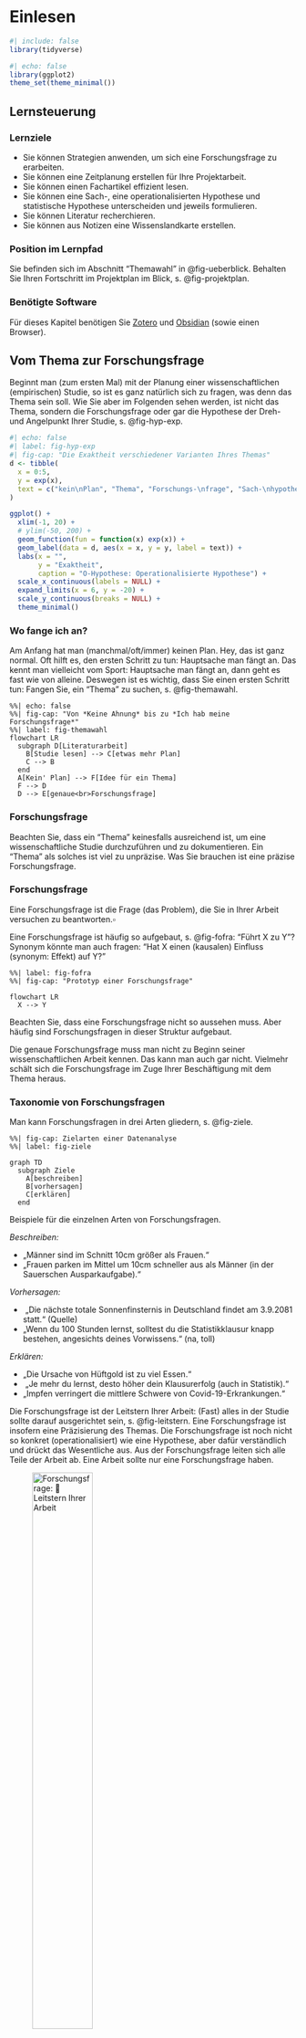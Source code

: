# Einlesen


```r
#| include: false
library(tidyverse)
```


```r
#| echo: false
library(ggplot2)
theme_set(theme_minimal())
```

## Lernsteuerung


### Lernziele


- Sie können Strategien anwenden, um sich eine Forschungsfrage zu erarbeiten.
- Sie können eine Zeitplanung erstellen für Ihre Projektarbeit.
- Sie können einen Fachartikel effizient lesen.
- Sie können eine Sach-, eine operationalisierten Hypothese und statistische Hypothese unterscheiden und jeweils formulieren.
- Sie können Literatur recherchieren.
- Sie können aus Notizen eine Wissenslandkarte erstellen.


### Position im Lernpfad

Sie befinden sich im Abschnitt "Themawahl" in @fig-ueberblick.
Behalten Sie Ihren Fortschritt im Projektplan im Blick, s. @fig-projektplan.


### Benötigte Software

Für dieses Kapitel benötigen Sie [Zotero](https://www.zotero.org/) und [Obsidian](https://obsidian.md/) (sowie einen Browser).



## Vom Thema zur Forschungsfrage


Beginnt man (zum ersten Mal) mit der Planung einer wissenschaftlichen (empirischen) Studie, so ist es ganz natürlich sich zu fragen, was denn das Thema sein soll.
Wie Sie aber im Folgenden sehen werden, ist nicht das Thema, sondern die Forschungsfrage oder gar die Hypothese der Dreh- und Angelpunkt Ihrer Studie, s. @fig-hyp-exp.



```r
#| echo: false
#| label: fig-hyp-exp
#| fig-cap: "Die Exaktheit verschiedener Varianten Ihres Themas"
d <- tibble(
  x = 0:5,
  y = exp(x),
  text = c("kein\nPlan", "Thema", "Forschungs-\nfrage", "Sach-\nhypothese", "O-Hypothese", "Statistik-\nHypothese")
)

ggplot() +
  xlim(-1, 20) +
  # ylim(-50, 200) +
  geom_function(fun = function(x) exp(x)) +
  geom_label(data = d, aes(x = x, y = y, label = text)) +
  labs(x = "",
       y = "Exaktheit",
       caption = "O-Hypothese: Operationalisierte Hypothese") +
  scale_x_continuous(labels = NULL) +
  expand_limits(x = 6, y = -20) +
  scale_y_continuous(breaks = NULL) +
  theme_minimal()
```





### Wo fange ich an?



Am Anfang hat man (manchmal/oft/immer) keinen Plan. 
Hey, das ist ganz normal.
Oft hilft es, den ersten Schritt zu tun: Hauptsache man fängt an.
Das kennt man vielleicht vom Sport: Hauptsache man fängt an, dann geht es fast wie von alleine.
Deswegen ist es wichtig, dass Sie einen ersten Schritt tun: 
Fangen Sie, ein "Thema" zu suchen, s. @fig-themawahl.


 
```mermaid
%%| echo: false
%%| fig-cap: "Von *Keine Ahnung* bis zu *Ich hab meine Forschungsfrage*"
%%| label: fig-themawahl
flowchart LR
  subgraph D[Literaturarbeit]
    B[Studie lesen] --> C[etwas mehr Plan]
    C --> B
  end
  A[Kein' Plan] --> F[Idee für ein Thema]
  F --> D
  D --> E[genaue<br>Forschungsfrage]
```




### Forschungsfrage 
Beachten Sie, dass ein "Thema" keinesfalls ausreichend ist, um eine wissenschaftliche Studie durchzuführen und zu dokumentieren.
Ein "Thema" als solches ist viel zu unpräzise.
Was Sie brauchen ist eine präzise Forschungsfrage.



:::{#def-forschungsfrage}
### Forschungsfrage
Eine Forschungsfrage ist die Frage (das Problem), die Sie in Ihrer Arbeit versuchen zu beantworten.$\square$
:::


Eine Forschungsfrage ist häufig so aufgebaut, s. @fig-fofra: "Führt X zu Y"?
Synonym könnte man auch fragen: "Hat X einen (kausalen) Einfluss (synonym: Effekt) auf Y?"


```mermaid
%%| label: fig-fofra
%%| fig-cap: "Prototyp einer Forschungsfrage"

flowchart LR
  X --> Y
```


Beachten Sie, dass eine Forschungsfrage nicht so aussehen muss. 
Aber häufig sind Forschungsfragen in dieser Struktur aufgebaut.

Die genaue Forschungsfrage muss man nicht zu Beginn seiner wissenschaftlichen Arbeit kennen.
Das kann man auch gar nicht.
Vielmehr schält sich die Forschungsfrage im Zuge Ihrer Beschäftigung mit dem Thema heraus.



### Taxonomie von Forschungsfragen {#sec-taxo}


Man kann Forschungsfragen in drei Arten gliedern, s. @fig-ziele. 

```mermaid
%%| fig-cap: Zielarten einer Datenanalyse
%%| label: fig-ziele

graph TD
  subgraph Ziele
    A[beschreiben]
    B[vorhersagen]
    C[erklären]
  end
```


Beispiele für die einzelnen Arten von Forschungsfragen.

*Beschreiben:* 

-  „Männer sind im Schnitt 10cm größer als Frauen.“
-  „Frauen parken im Mittel um 10cm schneller aus als Männer (in der Sauerschen Ausparkaufgabe).“ 

*Vorhersagen:* 

- ︎ „Die nächste totale Sonnenfinsternis in Deutschland findet am 3.9.2081 statt.“ (Quelle) 
-  „Wenn du 100 Stunden lernst, solltest du die Statistikklausur knapp bestehen, angesichts deines Vorwissens.“ (na, toll) 

*Erklären:* 

- „Die Ursache von Hüftgold ist zu viel Essen.“
- ︎ „Je mehr du lernst, desto höher dein Klausurerfolg (auch in Statistik).“
-  „Impfen verringert die mittlere Schwere von Covid-19-Erkrankungen.“


Die Forschungsfrage ist der Leitstern Ihrer Arbeit: (Fast) alles in der Studie sollte darauf ausgerichtet sein, s. @fig-leitstern. Eine Forschungsfrage ist insofern eine Präzisierung des Themas.
Die Forschungsfrage ist noch nicht so konkret (operationalisiert) wie eine Hypothese, aber dafür verständlich und drückt das Wesentliche aus.
Aus der Forschungsfrage leiten sich alle Teile der Arbeit ab.
Eine Arbeit sollte nur eine Forschungsfrage haben.


![Forschungsfrage: 💫 Leitstern Ihrer Arbeit](img/leitstern.jpg){#fig-leitstern width="50%"}

:::{#exm-fofrage}
### Beispiele für Forschungsfragen
1. „Eiswasser-Challenge“: Reduziert die Zeit, die jemand seine Hand in Eiswasser taucht, seine Durchhaltekraft bei schwierigen Mathe-Aufgaben?

2. Cognitive Reflection Test: Wie ist der Einfluss einer Ablenkung/Zeitdruck/Induktion negativer Gefühle auf die kognitive Performanz? 

3. 12 vs. 6 Beispiele für Durchsetzungsfähigkeit: Schätzen sich Probanden, die nur 6 Beispiele nennen mussten, wirklich als durchsetzungsfähiger ein, als solche, die 12 Beispiele nennen mussten?$\square$
:::





:::{.callout-important}
Die Forschungsfrage ist das Fundament Ihrer Studie (und Ihrer Prüfungsleistung).
Ohne gute Forschungsfrage daher keine gute Studie. 
Ohne gutes Fundament macht es keinen Sinn, ein Haus darauf zu bauen,
denn der Aufwand wäre verschwendet.
Investieren Sie also viel Energie in Ihre Forschungsfrage.
Und der Schlüssel zu einer guten Forschungsfrage lautet: viel Lesen.
Genauer gesagt müssen Sie drei Dinge tun: Lesen. Lesen. Lesen.$\square$
:::



:::{#exr-laie}
### Übersetzen Sie von der Laiensprache zur wissenschaftlichen Forschungsfrage
In der Laienformulierung lautet die Forschungsfrage: 

>    Wer viel am Handy rumdaddelt, der ist halt nicht so auf Zack, im Hirn, und so, vor allem bei Jungs, übrigens, liegt an den Genen. Ach ja, wer sich halt nicht im Griff hat, der daddelt halt mehr.$\square$

:::


:::callout-tip
Fragen Sie eine AI wie ChatGPT nach möglichen Forschungsfragen zu Ihrem Thema. 
Erwarten Sie nicht eine abschließende Antwort.
Aber Anregung, Ideen und Inspiration dürfen Sie erwarten. $\square$
:::



### Die Verständnisspirale


>   🧑‍🎓 Am Anfang des Studiums war ich verwirrt. Am Ende des Studiums bin ich immer noch verwirrt. Aber auf einem höheren Niveau.


Die Verstädnis-Spirale: Durch Einlesen in ein Themengebiet schält sich langsam ein Thema und dann ein konkrete Forschungsfrage heraus.
Der Fortschritt ist mitunter langsam, aber stetig.
Wenn Sie dranbleiben und sich weiter einarbeiten steigt Ihr Verständnis spiralförmig an, s. @fig-spirale.

![Die Verständnis-Spirale. Sie sind gerade am blauen Punkt. Dran bleiben!](img/spirale-crop.png){#fig-spirale}




## Literaturrecherche


### Ablauf

Sogenannte "Abläufe" wie die Wahl des Themas einer Forschungsarbeit, 
die Literaturrecherche oder das Schreiben sind in Wahrheit gar keine Abläufe. 
Es sind eher *Kreise*, da man die gleichen Tätigkeiten öfters wiederholt.
Optimistischer ausgedrückt, sind es weder Abläufe noch Kreise, sondern Spiralen, 
s. @fig-spirale, da sich die Tätigkeiten zwar wiederholen, 
aber auf höherem oder verfeinertem Niveau.
@fig-litsearch stellt die einzelnen Schritte des Wissensaufbau im Überblick dar.

```mermaid
%%| fig-cap: Der Ablauf des Wissensaufbau
%%| label: fig-litsearch
flowchart LR
Suchen-->Screenen-->Sammeln-->Lesen-->Zusammenfassen-->Verbinden-->Suchen
```







1. *Suchen* ist das Ausfindigmachen geeigneter Literatur. 
Dazu sucht man meist in einschlägigen wissenschaftlichen Literatur-Datenbanken wie z. B. Google Scholar. 
Sie finden Literaturquellen, die für Ihre Forschungsfrage relevant sein könnnten.
Beim Suchen von muss man unterscheiden zwischen dem Finden von 

    a. 🖋️ *Zitierinformationen* wie Autor, Titel, Datum der Veröffentlichung oder ID-Nummer (wie DOI oder ISBN)
    b. 📌 *(Always-)Open-Access-Elemente* wie Titel, Abstract und Literaturverzeichnis
    c. 📖 *Volltexten*, d.h. dem kompletten Text eines Werks

2. Im nächsten Schritt, *Screenen*, sind zumeist die Open-Access-Elemente am wichtigsten, damit man einschätzen kann, ob das Werk geeignet ist. Der Volltext ist an dieser Stelle nicht (unbedingt) nötig. Sie verschaffen sich also einen Überblick über Passung von Forschungsfrage sowie methodischer Angemessenheit der identifizierten Literaturquellen.

3. Geeignete Werke *sammelt* man in einer Liste, z. B. mit dem Literaturprogramm Zotero. Dabei werden pro Werk die Zitierinformationen festgehalten.

4. Jetzt folgt das *Lesen*^[Ein eigener Ablauf mit mehreren Schritten] eines geeigneten Werks. 

5. *Verbinden*: Sie setzen die zentralen Inhalte der Literaturquellen so miteinander in Bezug, dass Sie eine "Landkarte" von Wissen (inkl. der Quellenangaben) bekommen.

6. Zentrale Inhalte *fasst* man aus dem Werk *zusammen* und hält sie an geeigneter Stelle fest, z. B. als Tag oder Notiz in Zotero oder im [Zettelkasten](https://zettelkasten.de/overview/).


:::{#def-litsearch}
### Literaturrecherche
Die Literaturrecherche ist ein Suchprozess mit dem Ziel, ein Literaturwerk (kurz: Werk) oder mehrere für die Forschungsfrage geeignete Werke zu finden. $\square$
:::



:::{#def-werk}
### Was ist ein "Werk"?
Unter einem wissenschaftlichen Werk versteht man meist 

- einen Aufsatz 
- es kann aber auch manchmal ein Buch oder eine andere Art von Werk sein
- der wissenschaftlichen Qualitätsmaßstäben standhält
- oft  ein (anonymes) Begutachtachtungsverfahren durch andere Wissenschaftler ("Peer Review") erfolgreich durchlaufen hat
- in den Sozialwissenschaften oft empirischer Natur ist (also Daten untersucht) $\square$
:::




### Datenbanken

Die Anzahl der Suchmaschinen bzw. Datenbanken bzw. (AI-)Suchdienste wächst und schwankt, 
so dass es schwierig ist, einen umfassenden Überblick zu geben. @tbl-suchdienste versucht, einen Überblick über einige empfehlenswerte Dienste zu geben. 
Zu beachten ist, dass die Zahl der Zitationen angebeben sind, also der Metadaten von Forschungsartikeln.
Die Suchmaschinen haben Zugriff auf den Volltext einer Teil der Zitationen.
Das bedeutet aber nicht, dass man über die Suchmaschinen Volltextzugriff bekommen kann.
Bei "geschützten" (sog. paywalled) Artikeln ist diese nur mit Bezahlzugang möglich.
Mit etwas Glück hat Ihre Bib Zugang zum betreffenden Artikel.




| Nr. 	| Name                                                                    	| offen 	| Anbieter                        	| Umfang 	|
|-----	|-------------------------------------------------------------------------	|-------	|---------------------------------	|--------	|
| 1   	| [Google Scholar](https://scholar.google.com)                            	| ja    	| Google                          	| 200M   	|
| 2   	| [elicit](https://elicit.com/)                                           	| ja    	| Ought/Elicit (non-profit?)      	| 200M   	|
| 3   	| [Research Gate](https://www.researchgate.net/)                          	| ja    	| Research Gate (?)               	| 160M?  	|
| 4     | [SciSpace](https://scispace.com/)                                         | ja      | ?                                 | 200M+   |
| 5     | [Semantic Scholar](https://www.semanticscholar.org/)                      | ja      | ?                                 | 200M+   |
| 6     | [Consenus](https://consensus.app/search/)                                 | ja      | ?                                 | 200M+   |
| 7     | [Papper Digest](https://www.paperdigest.org)                              | ja      | ?                                 | 200M+   |
| 8     | [Open Read](https://www.openread.academy/)                                | ja      | ?                                 | 300M+   |





: (AI-)Suchdienste für wissenschaftliche Werke {#tbl-suchdienste}



Ein "Treffer" in einer Literaturdatenbank bedeutet: man hat ein passendes Werk gefunden.
Das wiederum heißt:

1. ✅ Die Zitierinformationen  sind  zugänglich
2.  ✅ Die Always-Open-Acces-Elemente sind zugänglich
3. 🙅‍♀️   Der Volltext ist nicht immer  zugänglich



### Literatursoftware

Sie haben also ein super Buch gefunden. Und dann noch einen wichtigen Artikel.
Und noch einen und noch einen ... Irgendwann müssen Sie Ihre Artikel geordnet einsortieren.
Dann können Sie sie künftig gut nutzen: Zum einen, indem Sie Wissen aus diesen Literaturstellen zitieren und zum anderen, indem Sie neues Wissen aus den Literaturstellen entwickeln.
Es gibt gute Software, die Ihre Literatur verwaltet.
Ich empfehle Ihnen [Zotro](https://www.zotero.org/), s. @fig-zotero.


![Zotero](https://www.zotero.org/static/images/home/screenshot-7.0.png){#fig-zotero width=50%}



:::{#exr-litrecherche}
### Literaturrecherche

>   Forschungsfrage: Effekt von Achtsamkeit auf Konzentration

Suchen Sie geeignete Literatur (nur Fachartikel) für die Forschungsfrage zu obiger Forschungsfrage:
Finden Sie 5 hoch relevanten Fachartikel und schreiben Sie eine Zusammenfassung dieser Quellen.
Sie müssen *keine* Volltexte bereitstellen. 
Sie müssen die Quellen auch nicht im Detail lesen;
es reicht, wenn Sie einen Überblick über diese Quellen haben.
Arbeiten Sie in Kleingruppen. Nutzen Sie einen (oder mehrere) KI-Dienst; 
geben Sie an, welche(n) KI-Dienst(e) Sie verwendet haben.
Schreiben Sie Ihre Ergebnisse in [dieses Dateigerüst](https://docs.google.com/document/d/1ewdihvc-LUgwGCXtWwChNd-ISGbHRgKeNSnB3f4SSv0/edit?usp=sharing). 
Nutzen Sie einen eigenen Tab für Ihre Gruppe. Geben Sie an, welche (KI-)Dienste Sie verwendet haben. $\square$
:::


:::{#exr-zotero1}
### Legen Sie eine offene Zoterogruppe an.

Legen Sie eine offene Zoterogruppe an und füllen Sie diese mit Inhalten (aus @exr-litrecherche); "offen" soll heißen, 
dass die Inhalte dieser Gruppe öffentlich lesbar sind.
Arbeiten Sie in Kleingruppen. Teilen Sie dann den Link zur Gruppe im Plenum. $\square$
:::




### Volltext-Zugriff

Um an Volltexte zu gelangen, gibt es verschiedene Wege:

- *Googeln* nach dem Titel (in Anführungszeichen, damit eine Exakt-Suche ausgeführt wird) plus dem Suchterm "PDF"
- *Google Scholar* zeigt an, ob ein Volltext zu einem Werk frei zugänglich im Internet ist
- Melden Sie sich bei Ihrer *Bibliothek* an und prüfen Sie, welche Quellen dort zugänglich sind
- Suchen Sie nach einem *Preprint* auf Preprint-Diensten wie Researchgate
- Schreiben Sie die *Autoren* an.
- Verzichten Sie auf diesen Artikel und wählen Sie stattdessen einen *ähnlichen*, auf den Sie einfacher zugreifen können 🤷‍♂️
- Verschiedene (KI-)Suchdienste zeigen an, ob ein Volltext verfügbar ist (z.B. Semantic Scholar).
- Volltextdienste wie "S c i h u b" werden nicht als legale Quellen angesehen.

:::{#exr-volltext}
### Volltexte finden

Versuchen Sie, die Volltexte für Ihre 5 Papers aus @exr-litrecherche zu bekommen. $\square$
:::


## Zettelkasten

### Wissen vernetzen mit dem Zettelkasten

Eine Sammlung von Literaturstellen alleine nützt nicht viel.
Notizen zu Literaturstellen alleine nutzen nicht viel.
Viele Notizzettel für sich genommen nutzen nicht viel.
Viele Notizen ("Zettel"), ohne Verbindung, sind nur ein Haufen (von Zetteln).

Um die Zusammenhänge Ihrer Notizen zu sehen, 
brauchen Sie, ja: Zusammenhänge zwischen den Notizen.

Sie müssen also Querverweise (Links) zwischen den Notizen schaffen.
Hashtags den Notizen zuweisen ist ebenfalls nützlich.

Solche Verbindungen erst lassen ein Wissens-Netzwerk oder eine Wissens-Landkarte entstehen.
Und nur diese Wissenslandkarte ist nützlich. Der Zettelhaufen ist es nicht.
Das Resultat von den verlinkten Notizen (Zetteln) ist, was Niklas Luhmann als "Zettelkasten" bezeichnete.
@ahrens2017 stellt die Methode des Zettelkastens näher vor -- empfehlenswert.

Es gibt verschiedene Methoden, die helfen, eine Wissenslandkarte (einen Zettelkasten) zu erstellen, 
indem Wissensverbindungen erstellt werden.
Eine davon heißt [Obsidian](https://obsidian.md/), s. @fig-obsidian1.
Obsidian hat ein paar Vorzüge:

- kostenfrei
- speichert Ihre Notizen offline als Textdateien
- nutzerfreundlich

![Die Oberfläche von Obsidian](img/obsidian1.png){#fig-obsidian1 width=75%}


Notizen schreibt man auf (Papier-)Zetteln (zumindest früher auf Paper, 
heute eher auf digitalen Zetteln; morgen ist Papier vielleicht wieder in Mode).
Die Zettel sammelt man in einem (physischen) Zettelkasten (zumindest früher, heute eher in einer Datenbank).
Joschua Meyer erläutert im Video, wie ein (digitaler) Zettelkasten unser Denken und Schreiben in das nächste Level bringen könnte.

{{< video https://www.youtube.com/watch?v=avb6b0nL3NQ >}}



### Texte zusammenfassen

Beim Zusammenfassen reduzieren Sie einen Text auf die Kernaussage, s. @fig-kern.



```r
\begin{tikzpicture}
    \draw(0,0) circle (1cm);
    \fill (0,0) circle (2pt);
\end{tikzpicture}
```



Ist es wirklich noch zeitgemäß, einen Text zusammenzufassen ("exzerpieren")?
Schließlich ist das viel Aufwand. 
Und die KI fasst mir den Text ja null-komma-nix zusammen.
Wozu also der Aufwand?

Das Problem ist, wenn Sie das Wesentliche eines Textes nicht aufschreiben,
dann können Sie sich kaum an diesen Inhalt erinnern, wenn Sie es brauchen.
Nur wenn Sie über schriftliche Notizen verfügen, 
können Sie auch nach längerer Zeit auf das Wissen zugreifen.
Es führt also kein Weg an schriftlichen Notizen vorbei.

Außerdem schärft das Schreiben Ihre Gedanken.
Manche Leute gehen soweit zusagen, dass das Denken erst beim Schreiben passiert.
Durch das Aufschreiben - immer in eigenen Worten - sind Sie gezwungen,
den Text zu verstehen.

Wenn Sie einen Text zusammenfassen, vertrauen viele Leute auf Unterstreichen bzw. Anstreichen der relevanten Textstellen.
Besser ist es aber, sich zu einer wichtigen Textstelle eine Notiz zu machen.
Diese Notiz kann auf einem Schmierzettel sein oder in einer App oder in einem Notizbuch.
Wichtig ist aber, dass Sie in eigenen Worten zusammenfassen. 
Vergessen Sie auch die Quellenangabe nicht,
da Sie ja zu jedem Gedanken die Quelle angeben müssen.




## Lesen 2.0

### Lesen ohne KI?

Ja. Lesen Sie ohne KI. Letztlich müssen *Sie* der Experte bzw. die Expertin sein in Ihrem Thema. Nicht die KI.


### Nicht schreiben

Es hört sich vielleicht komisch an, aber das Wichtigste beim Schreiben einer Projektarbeit o.Ä. ist nicht das Schreiben.
Das Schreiben sollte auch nicht den größten Teil Ihrer Zeit beanspruchen.
Das Problem mit dem Schreiben ist,
dass man leicht zwei Tätigkeiten vermischt, die man auseinander halten muss:
Das Denken und das Formulieren.

Bevor Sie Ihre Gedanken in geschliffene Sätze gießen, 
brauchen Sie erstmal ausgereifte Gedanken.
Wenn Sie versuchen, beides auf einmal zu tun - Gedanken reifen lassen und formulieren - dann kommen Sie in die Bredouille.

:::{.callout-important}
Erst Denken. Dann Lesen. Zuletzt Schreiben.
:::

Ihr Workflow sollte eher so aussehen (s. @fig-nicht-schreiben):
Sie lesen einen Artikel. Dann skizzieren Sie Ihre Gedanken. Am besten auf einem Blatt Papier. Es kann ein Schmierzettel sein. Zur Not ein Tablet wie ein iPad.
Das Skizzieren Ihrer Gedanken mit einem Stift (nicht Tippen) ist das Entscheidende.
Dabei reifen Ihre Gedanken.
Sie sollten Ihr Hirn während dieser hochproduktiven Arbeit keinesfalls mit irgendwelchen Schnörkeln (wie geschliffenen Formulierung oder gutes Deutsch) belasten.
Ganz im Gegenteil: Haben Sie keine Scheu, Gedanken niederzuschreiben. 
Den Zettel nachher wegzuschmeißen, weil Sie später einen besseren Gedanken hatten, ist kein Stress.



```mermaid
%%| label: fig-nicht-schreiben
%%| fig-cap: "Erst lesen, dann denken, dann notieren, dann schreiben"
flowchart LR
  subgraph V[nicht schreiben, denken]
    lesen --> notieren --> denken --> lesen
  end  
  KP[Kein Plan]  --> V
 
  V --> S[schreiben]
  S --> Y[Oh yeah]
 
```



Wenn Sie sich fragen, wie Notizen ("Skribbel") aussehen könnten, dann orientieren Sie sich an @fig-skribbel.

:::{#fig-skribbel layout-ncol=3}

![Notiz 1](img/skribbel1.JPG){#fig-notiz1}

![Notiz 2](img/skribbel2.JPG){#fig-notiz2}

![Notiz 3](img/skribbel3.JPG){#fig-notiz3}

geskribbelte Notizen -- Eine kurze Verbindung zwischen Gehirn und Hand
:::


Lassen Sie uns mal Ihre Tätigkeiten in dieser Phase der Studie zusammenfassen, s. @fig-todos.


```r
#| echo: false
#| label: fig-todos
#| fig-cap: "Das sind Ihre Todos, und wie wichtig jedes ist, am Anfang der Studie."


d <- tribble(
  ~Tätigkeit, ~Relevanz,
  "Suchen", 100,
  "Lesen", 90,
  "Denken", 80,
  "Skribbeln", 70,
  "Schreiben", 20
)

d %>% 
  ggplot(aes(x = reorder(Tätigkeit, -Relevanz), y = Relevanz)) +
  geom_col() +
  theme_minimal() +
  labs(x = "Tätigkeit")

```



:::{#exr-prq4}

### PQ4R-Methode

Die PQ4R-Methode ist eine Methode, um ein größeres Verständnis von Texten zu gewinnen als mit dem herkömmlichen Von-vorne-nach-hinten-Lesen.
Recherchieren Sie, wie diese Methode funktioniert und erklären Sie es einem vertrauenswürdigen Menschen!$\square$
:::


:::{.callout-caution}
### Brain-Drain

Laut @ward_brain_2017 verringert die *bloße Anwesenheit* eines Handies o.Ä. auf Ihrem Schreibtisch oder in Ihrer Tasche Ihren IQ.
Wenn Sie arbeiten, sollten Sie sich daher vornehmen: "Ich werde jetzt konzentriert arbeiten und mich nicht ablenken lassen".
Schalten Sie Ihr Handy aus und stellen Sie sicher, dass Sie nicht gestört werden. Am besten legen Sie es in ein anderes Zimmer.
:::

:::callout-tip
### Tools für Notizen
Es gibt (IT-)Tools, die Sie beim Notizen machen unterstützen, etwa [Notion](https://www.notion.so/product/ai), [Zotero](https://www.zotero.org/),  [Zettelkasten](https://zettelkasten.de/introduction/) oder Hipster-Notes (Papier-Notizbücher), s. @fig-leo. $\square$
:::

![Leonardo da Vinci mochte Notizbücher, Quelle: Wikimedia, Public Domain](img/leo.jpg){#fig-leo width=50%}


### So liest man technische Literatur




Lesen Sie "technische" Literatur nicht von vorne nach hinten, wie Sie einen Roman lesen würde.
Lesen Sie stattdessen vom Wichtigsten zum Zweitwichtigsten zum Drittwichtigsten. 
Häufig reicht es, danach mit dem Lesen dieses Dokuments aufzuhören.
Lesen Sie also zuerst die Abschnitte mit der höchsten Inhaltsdichte.
Welche das sind, ist in @tbl-hot dargestellt.





```r
#| echo: false
#| label: tbl-hot
#| tbl-cap: "Die Inhaltsdichte nach Abschnitte eines Fachartikels"
d <- tribble(
  ~Inhaltsdichte, ~Abschnitt,
  "🔥🔥🔥", "Titel",
  "🔥🔥", "Abstract",
  "🔥", "Abbildungen, Diskussion (Anfang), Gliederung",
  "🥶", "Rest"
)

gt::gt(d)
```


Beachten Sie, dass die Einteilung von @tbl-hot nicht zwingend ist.
So kann es sein, dass ein Titel eine "Nebelkerze" ist, also wenig aussagekräftig.
Umgekehrt sind in Forschungsartikel die Gliederung oft inhaltsarm,
es kann aber auch anders sein.


Es ist übrigens nicht notwendig, einen fremdsprachigen Artikel Wort für Wort zu übersetzen. 
Bei den ersten Fachartikeln in englischer Sprache werden Sie für das Lesen wahrscheinlich einige Zeit benötigen. 
Allerdings gibt es z. B. Übersetzungsdienste, die eine Webseite auf Deutsch übersetzen, was komfortabel ist.
Da sich der wissenschaftliche „Jargon“ allerdings in den meisten Veröffentlichungen wiederfindet, werden Sie nach wenigen Übungseinheiten deutlich schneller werden.




### Die Methode der drei Blicke

Die Methode der "drei Blicke" erlaubt Ihnen, das Wesentliche (oder einen Teil davon) eines Fachartikels in kurzer Zeit zu erfassen.


#### 👁️ Blick 1: Die Essenz

1. Was ist *die* Forschungsfrage des Artikels?
2. Wie lautet *die* Antwort darauf?
3. Wie ist der Ablauf der Studie (aus Sicht der Versuchsperson)?



#### 👁 Blick 2: Die Qualität

1. Sind Kausalaussgen möglich?
2. Ist die theoretische Basis solide?
3. Gibt es Ungereimtheiten ([Intransparenz](http://www.sciencecartoonsplus.com/pages/gallery.php), Interessenskonflikte, ...)?



#### 👁 Blick 3: Die Details

1. Auf welche Theorien und Befunde wurde zurückgegriffen?
2. Welche empirischen Methoden wurden verwendet?
3. Wie lauten die Ergebnisse im Detail?




### Fachartikel erarbeiten





>   🧑‍🎓  Ja, aber, was soll ich eigentlich lesen? 

>   👨‍🏫  Fachartikel zu dem Thema, zu dem Sie Ihre Studie durchführen wollen.


Habe ich schon erwähnt, dass es für das Gelingen Ihrer Studie essenziell ist,
dass Sie zu Beginn viel lesen?
Falls nein: Es ist wichtig, dass Sie zu Beginn viel lesen, s. @fig-sieb. Die beste Literaturart sind Fachartikel.


![Oben: Viele, viele Fachartikel flattern durch die Gegend (oder ihren Kopf). Dann: Sie filtern (sieben) die wichtigsten Artikel und Inhalte heraus. Unten, zum Schluss: Die Einsicht, die Idee, die Essenz.](img/sieb.jpg){#fig-sieb width="50%"}



### KI-Tools zum Zusammenfassen oder selber das Abstract lesen?

Es gibt AI-Tools, die Ihnen beim Lesen helfen können.
Der Nutzen liegt darin, dass Sie eine Zusammenfassung des Volltextes bekommen. 
Bleibt zu hoffen, dass die Zusammenfassung korrekt ist.


>    🧑‍🎓 Aber könnte ich nicht einfach den Abstract des Papers lesen?

>    👨‍🏫 Äh, ja, das könnte auf das Gleiche rauskommen.



Bei [ChatGPT](https://chat.openai.com) kann man z. B. schreiben *tldr: 'Positive' Results Increase Down the Hierarchy of the Sciences*.
Dann gibt ChatGPT drei Sätze zur Zusammenfassung dieses Artikels. Alternativ könnten Sie auch schreiben: "Fasse folgenden Artikel zusammen:".
4. *Verbinden*: Sie setzen die zentralen Inhalte der Literaturquellen so miteinander in Bezug, dass Sie eine "Landkarte" von Wissen (inkl. der Quellenangaben) bekommen.ü

Andere Dienste, wie [ChatPDF](https://www.chatpdf.com/), erlauben das Hochladen von PDF-Dokumenten und der Dienst liefert auf dieser Basis eine Zusammenfassung.

:::callout-caution
Beachten Sie geltendes Recht, wie Datenschutz, Persönlichkeitsrechte und Urheberrechte, wenn Sie Texte wie Fachartikel an Dritte (z.B. ChatGPT) weitergeben. 
Literatur, die nur  bestimmten Käufern oder Abonnenten zugänglich ist, würde durch Ihr Hochladen unberechtigt an Dritte weitergegeben werden.
Auch Open-Access-Literatur, die mit dem Zusatz "non-commercial" versehen ist,
dürfte vermutlich nicht hochgeladen werden.
Die Rechtsprechung ist noch nicht ausgegoren, da es sich um neue und dynamische Entwicklungen handelt. $\square$
:::


:::callout-important
### Der Mensch bleibt verantwortlich
Wenn Sie Dienste von Maschinen oder Dritten  - sei es Word, Zotero, Google Scholar, oder einen AI-Dienst - in Anspruch nehmen, die Verantwortung für das Ergebnis hat der Mensch, der Nutzer, die Person, die Studentin oder der Student, der die  Qualifizierungsarbeit einreicht. 
Dienste wie ChatGPT geben nicht immer korrekte Antworten; sachliche Fehler sind möglich. Prüfen Sie die Ergebnisse bei einer vertrauenswürdigen Quelle.$\square$
:::




### Die Schmink-Studie

Die "Schmink-Studie" [@Etcoff2011] ist ein gutes Beispiel für einen Fachartikel:
Es ist der Bericht zu einer empirisch, quantitativen Studie aus einem Bereich der angewandten (psychologischen) Forschung.
Der Artikel ist in Englisch geschrieben, was für schätzungsweise 98% aller Fachartikel zutrifft.



>   🧑‍🎓  Puh, Englisch lesen, das ist so anstrengend! Kann ich mich nicht auf deutsche Aufsätze beschränken?
>   🦸‍♀️ Wenn du dich auf deutsche Aufsätze begrenzt, dann lässt du schätzungsweise 98% des Wissens außen vor. Könnte dann schwierig werden, einen vernünftigen Überblick über ein Thema zu bekommen.



:::{#exr-schminken}
### Schmink-Studie
Erarbeiten Sie sich die ["Schmink-Studie"](https://journals.plos.org/plosone/article?id=10.1371/journal.pone.0025656)  mit Hilfe der "drei Blicke"! 👁👁👁 ([PDF-Version hier](https://journals.plos.org/plosone/article/file?id=10.1371/journal.pone.0025656&type=printable))$\square$
:::






#### Blick 1: Die Essenz

Lesen wir uns den Titel durch, in der Hoffnung, die Forschungsfrage zu verstehen:


>   Cosmetics as a feature of the extended human phenotype: Modulation of the perception of biologically important facial signals


Puh! Das ist schwer zu verstehen. Klingt fast schon "dick aufgetragen"^[Wer könnte das einer Studie zum Thema Schminken übel nehmen?].
Verdacht: Der Titel ist eine Nebelkerze.🕯️

Okay, gehen wir weiter zum Abstract, vielleicht ist der verständlicher. Greifen wir uns ein paar zentrale Brocken heraus.


>   perception of faces

>    Here, we investigate one tool, the use of color cosmetics. 

>    we asked viewers to rate the same female faces with or without color cosmetics, and we varied the style of makeup from minimal (natural), to   moderate (professional), to dramatic (glamorous). 

>   subjects rated them for attractiveness, competence, likeability and trustworthiness. 

>   cosmetics had significant positive effects on all outcomes.

Ah! Das ist doch schon viel verständlicher.

Die Forschungsfrage ist wohl ungefähr:


>   Wie ist der Effekt von Schminke auf Attraktivität und andere persönlichen Eigenschaften?


:::{.callout-important}
Nach dem Lesen des Abstracts hat man oft schon ein gutes Verständnis, worum es in der Studie geht: Was die Forschungsfrage ist, was das zentrale Ergebnis ist, und wie die Studie grob ablief.
:::

Werfen wir noch einen Blick in die Abbildungen; die erste Abbildung der Studie ist @fig-schmink1. 
Man sieht klar^[sozusagen ungeschminkt], dass das Ausmaß des Schminkens variiert wurde.

![Figure 1. Models without makeup and with natural, professional and glamorous makeup.](img/schmink1.png){#fig-schmink1 width="50%"}


Durch nur einen kursorischen Blick auf Titel, Abstract und Abbildungen haben wir den "1. Blick" erfolgreich abgeschlossen und ein gutes Verständnis, worum es in der Studie geht.



#### Blick 2 und 3

Wir haben uns noch nicht ausführlicher mit empirischer Methodik beschäftigt,
daher vertagen wir diese Aspekte auf ein späteres Kapitel.



### Mehr Fachartikel


Hier ist eine Auswahl interessanter Fachartikel (alle Open Access) mit Bezug zur (Wirtschafts-)Psychologie aus dem Journal [PlosOne](https://journals.plos.org/plosone/):


1. [Meta-Milgram: An Empirical Synthesis of the Obedience Experiments](https://journals.plos.org/plosone/article?id=10.1371/journal.pone.0093927)

2. [Loss of Control Increases Belief in Precognition and Belief in Precognition Increases Control](https://journals.plos.org/plosone/article?id=10.1371/journal.pone.0071327)

3. [Temptation at Work](https://journals.plos.org/plosone/article?id=10.1371/journal.pone.0053713)

4. [Behavioral Priming: It's All in the Mind, but Whose Mind?](https://journals.plos.org/plosone/article?id=10.1371/journal.pone.0029081)

5. [The Distance Between Mars and Venus: Measuring Global Sex Differences in Personality](https://journals.plos.org/plosone/article?id=10.1371/journal.pone.0029265)

6. [The Eyes Don’t Have It: Lie Detection and Neuro-Linguistic Programming](https://journals.plos.org/plosone/article?id=10.1371/journal.pone.0040259)

7. [Always Gamble on an Empty Stomach: Hunger Is Associated with Advantageous Decision Making](https://journals.plos.org/plosone/article?id=10.1371/journal.pone.0111081)

8. [A Virtual Reprise of the Stanley Milgram Obedience Experiments](https://journals.plos.org/plosone/article?id=10.1371/journal.pone.0000039)

9. [The Power of Kawaii: Viewing Cute Images Promotes a Careful Behavior and Narrows Attentional Focus](https://journals.plos.org/plosone/article?id=10.1371/journal.pone.0046362)

10. [Personality, Gender, and Age in the Language of Social Media: The Open-Vocabulary Approach](https://journals.plos.org/plosone/article?id=10.1371/journal.pone.0073791)

11. [A Propaganda Index for Reviewing Problem Framing in Articles and Manuscripts: An Exploratory Study](https://journals.plos.org/plosone/article?id=10.1371/journal.pone.0019516)

12. [Non-Disruptive Tactics of Suppression Are Superior in Countering Terrorism, Insurgency, and Financial Panics](https://journals.plos.org/plosone/article?id=10.1371/journal.pone.0018545)




:::{#exr-mehrartikel}

### Erarbeiten Sie de Kernaussagen eines Fachartikels

Wählen Sie einen der oben vorgestellten Fachartikel und erarbeiten Sie die Kernaussagen! 
Sie können die Methode des "ersten Blicks" nutzen.$\square$
:::





## Was ist ein gutes Journal?

Journal-Ranking sind eine gängige Methode, um die "Qualität" eines Journals zu bemessen. 
Z. B. [SJR](https://www.scimagojr.com/) bietet ein Ranking wissenschaftlicher Journals, auch [z. B. für Psychologie](https://www.scimagojr.com/journalrank.php?area=3200).
Eigentlich sind Rankings nur bedingt aussagekräftig [@Brembs2018], aber hypnosestark und (daher) weit verbreitet.
Ein wichtige(re)s Kriterium ist, wie oft ein Paper zitiert wurde (wird z. B. von Google Scholar ausgewiesen).

Vertrauen Sie also wenig auf das Renommee des Journals, sondern mehr auf die Qualität eines Artikels. Leider ist das aufwändiger.
Was Sie aber tun können ist, einem Artikel aus einem renommierten Journal einen Vertrauensvorschuss zu geben.
Abgesehen davon muss eine hohe Zitationszahl eines Fachartikels auch kein Garant für die Qualität eines Fachartikels sein^[vgl. [Matthäus-Effekt](https://de.wikipedia.org/wiki/Matth%C3%A4us-Effekt)]



Einige renommierte Journale in der Wirtschaftspsychologie sind:

- Journal of Applied Psychology Personnel 
- Psychology Academy of Management 
- Journal Academy of Management Review 
- Organizational Behavior and Human Decision Processes 
- Administrative Science Quarterly Journal of Management 
- Psychological Bulletin 
- Psychological Review Journal of Personality and Social Psychology 
- Annual Review of Psychology Science (selten Beiträge aus Me-/WiPsy)



## Eine erste Idee Ihrer Forschung

Entwickeln Sie eine erste Idee, was Sie möglicherweise untersuchen wollen.
Keine Angst: Sie müssen noch nicht (diese Idee) heiraten. 
Es ist eher ein erstes Kennenlernen. Das Date kann jederzeit beendet werden.


:::{#exr-firstdate}
### Onepager Ihrer Studienidee

Erstellen Sie einen „Onepager“, wie Ihre Studie^[https://www.explainxkcd.com/wiki/index.php/749:_Study] aussehen *könnte*. 
Gehen Sie auf folgende Aspekte ein:

- Forschungsfrage
- Ursache
- Wirkung
- Erwartetes Ergebnis
- thoretischer Hintergrund
$\square$
:::


Willkommen in der Forschung!



## Konfirmatorische vs. explorative Forschung



Sobald Sie ein exakteres, tieferes Verständnis Ihrer Forschungsfrage haben,
können Sie Hypothesen aufstellen, um diese zu überprüfen. Solche Forschung nennt man *hypothesenprüfende Forschung* (wer hätte es geahnt) oder *konfirmatorische* Forschung. 
Allerdings gibt es auch Forschungsfelder, von denen man zu wenig weiß, um Hypothesen aufstellen zu können. So erlangt man Erkenntnisse, welche Sachverhalte zu erwarten sind - man entwickelt also Hypothesen. Solche Forschung nennt man *hypothengenerierende Forschung* oder auch *explorative* Forschung.


:::{#exm-expl}

### Eine berühmte explorative Studie: Die Entdeckung des Penicillins

Zufällig bemerkte der schottische Mediziner Alexander Fleming am 28.9.1928, dass Schimmelpilze der Gattung Penicillium in eine seiner Petrischalen hineingeraten waren, und die Bakterienkultur zerstört hatte.
Auf dieser Basis führten weitere Untersuchungen zur Entwicklung des Antibiotikums Penicillin, welches später viele Leben retten wird.$\square$
:::


:::{#exm-konf}
### Eine berühmte konfirmatorische Studie: Der Cholera-Ausbruch in London, 1854

Im Jahr 1831 brach eine bis dato unbekannte Epidemie in London aus, Cholera, die viele Opfer forderte^[Quelle: <https://www.sciencemuseum.org.uk/objects-and-stories/medicine/cholera-victorian-london>].
Zuerst waren Ärzte und Forscher ratlos, aber nach einiger Zeit wurde entdeckt, dass es einen Zusammenhang gab zwischen schlechten Lebensbedingungen (Armut) und der Krankheit.
Eine vorherrschende Theorie (als Erklärung der Ursache) war „schlechte Luft“ (bad air), die sog. „Miasma-Theorie“.
Erste Hygienebemühungen führten leider dazu, dass noch mehr (schmutzige) Abwässer in die Themse gerieten, Londons Trinkwasser-Versorgung.
John Snow schlug 1848 vor, dass Cholera durch Keime im Wasser verbreitet wurde. Sein Paper stieß aber auf wenig Interesse.
1866 wurde seine Theorie schließlich anerkannt.
:::


## Hypothesen

:::{#def-hyp}
### Hypothese

Eine Hypothese ist eine sachlich begründete Vermutung. Sie ist formuliert in Form einer Aussage. Häufig hat eine Hypothese - zumindest implizit - die Form "Immer wenn X, dann Y" oder, abgeschwächt "Je mehr X, desto mehr/weniger Y". Hypothesen sind überprüfbar und beziehen sich daher auf beobachtbare Dinge. $\square$
:::


Eine Hypothese ist der Baustein, aus dem Theorien zusammengesetzt sind.

>   🧑‍🎓  Woran erkennt man eine gute Hypothese?

>    👨‍🏫  Es gibt einige Gütekriterien, wie Überprüfbarkeit, Fundiertheit, Präzision, Geltungsbreite und Gewagtheit. Schwer zu sagen, welches Kriterium am wichtigsten ist.


### Gütekriterien von Hypothesen

Hier sind einige Gütekriterien für Hypothesen:

#### Aussageform

Ist eine Hypothese nicht in Aussagenform, so ist es gar keine Hypothese. E
ine Aussage ist ein Satz, der wahr oder falsch sein kann^[einen "Wahrheitswert" besitzt]. Beispiele für eine Aussage sind "Paris ist die Hauptstadt von Spanien" oder "(Alle) Einhörner mögen rosa Pullis"^[Aussagen der Art "E sind r" sind (immer) zu verstehen als "Alle E sind r".] *Keine* Aussage wäre "Entweder ist x=1 oder nicht"^[eine Tautologie] oder "Hilft Lernen beim Studienerfolg?". Aussagen sind somit (prinzipiell) falsifizierbar.^[Karl Popper: "Ein empirisch-wissenschaftliches System muss an der Erfahrung scheitern können."]

#### Empirischer Gehalt

Eine Hypothese mit *geringen* empirischen Gehalt wäre "Es gibt einen Zusammenhang zwischen Lernen und Prüfungserfolg" (Nennen wir diese Hypothese HA). 
Diese Aussage kann zwar falsch sein - wenn es keinen Zusammenhang zwischen Lernen und Prüfungserfolg gibt in Wirklichkeit. 
Allerdings müsste dann der Zusammenhang *exakt* Null sein. Wie wahrscheinlich ist es, dass der Zusammenhang exakt Null ist, also 0,000000000? Schon wenn der Zusammenhang in Wirklichkeit nur eine winzige Kleinigkeit von Null abweicht, ist die Aussage (Hypothese HA) wahr! 
Das Beispiel zeigt, dass der empirische Gehalt von HA gering ist. Ein anderes wichtiges Beispiel sind "Es-gibt-Aussgen", wie "Es gibt Einhörner". 
Es ist (fast) unmöglich, diese Aussage zu widerlegen. Auch wenn ich jahrelang alle Habitate möglicher Einhörner abgrase und keines finde, 
könnten Sie immer noch sagen "Das Einhorn hat sich gerade versteckt". 
Also: Es-gibt-Aussagen sind von empirisch geringem Gehalt.
Dem gegenüber wäre der empirische Gehalt von "Am 28. Februar 2025 um 15.31h wird es in Lyon, Frankreich, zu einer vollständigen Sonnenfinsternis kommen". 

#### Theoretische Fundierung

Leitet sich die Hypothese aus einer gut bestätigten Theorie ab? 
Wenn ja, dann hat die Hypothese apriori ganz gute Chancen, sich zu bewähren. 
Achtung: Das ist keine Carte blanche für die Wahrheit der Hypothese! 
Vielmehr ist es eine Voraussetzung, die Hypothese ernst zu nehmen. 


#### Gewagtheit

Eine Hyothese, die einen revolutionären Gedanken in sich trägt ist, ceteris paribus, mehr Wert, als eine Hypothese, von der man schon (fast sicher) weiß, dass sie richtig ist, die also nur Altbackenes widergibt.


#### Präzision

Ohne Präzision bringt eine Hypothese kaum Mehr-Wissen.
Schauen Sie sich einmal folgende Beispiele dazu an:


- „Wenn man was dud für die Klausur, des is fei scho ned schlecht.“ 
- „Lernen kann für die Klausur helfen oder auch nicht.“ 
- „Lernen bringt schon a weng was.“ 
- „Lernen erhöht den Klausurerfolg.“ (immer) 
- „Lernen erhöht manchmal den Klausurerfolg“.
- „Lernen kann den Klausurerfolg erhöhen.“ 
- „Lernen erhöht den Klausurerfolg mehr als wenn man nix macht.“ 
- „Ein Lerntraining dieser Art in diesem Umfang erhöht die Punktezahl in dieser Klausur.“ 
- „Ein Lerntraining dieser Art in diesem Umfang erhöht die Punktezahl in dieser Klausur um diesen Wert.“ 
- „Ein Lerntraining dieser Art in diesem Umfang erhöht die Punktezahl in dieser Klausur um diesen Wert für diese Art von Personen.“ 
- „Ein Lerntraining dieser Art in diesem Umfang erhöht die Punktezahl in dieser Klausur um diesen Wert für diese Art von Personen unter diesen Umständen.“
- „Ein Lerntraining dieser Art in diesem Umfang erhöht die mittlere Punktezahl in dieser Klausur um diesen Wert für diese Art von Personen unter diesen Umständen.“


:::{.callout-note}
Im kritischen Rationalismus ist es nicht möglich, Hypothesen zu falsifizieren [@popper_logik_2013]. Das typische Beispiel lautet "Alle Schwäne sind weiß". 
Zwar ist die Hypothese gut zu falsifizieren, aber nicht leicht zu verifizieren. 
Denn: hat man einige weiße Schwäne (aber keine andersfarbigen) gesehen, 
kann man nicht sicher sein, dass es nicht andernorts solche Tiere gibt. 
Man kann also nicht sicher sein, dass die Hypothese "Alle Schwäne sind weiß" richtig ist.

Allerdings argumentieren andere Philosophen, dass Verifikation (in bestimmten Fällen) möglich ist, 
etwa "Männer sind im Durchschnitt größer als Frauen".
:::


:::{#exr-hyps}
### Beurteilen Sie die Güte dieser Hypothesen

1. Teams mit einer höheren Ähnlichkeit in ihren MBTI-Typen (homogen) erleben eine höhere
Teamharmonie und eine stabilere Teamdynamik im Vergleich zu Teams mit stark
unterschiedlichen MBTI-Typen (heterogen).
2. Es besteht eine ideale MBTI-Teamzusammensetzung, die zu einer optimalen Balance
aus Harmonie (Zufriedenheit) und Dynamik (Effizienz) führt.
3. Bestimmte MBTI-Typen-Kombinationen sind für die Erfüllung spezifischer
Aufgabenbereiche in Agentur-Teams besonders gut geeignet. $\square$
:::


### Hypothesen als Inferenzschluss


:::{#def-inferenz}

### Inferenz

Eine Schlussfolgerung, eine Verallgemeinerung von bekannten Fakten auf neues, bisher unbekanntes Wissen. In der Statistik ist dies häufig das mit Ungewissheit behaftete Schließen von einer Stichprobe auf eine Grundsgesamtheit.$\square$
:::


Hypothesen beziehen sich nicht auf Stichproben, sondern auf Populationen (Grundgesamtheiten), 
da die Daten einer Stichproben auf der Hand liegen, also bekannt sind. 
Für die Stichprobe gibt es keine Ungewissheit. Aber für die Population schon.
Schlüsse von einer Stichprobe auf eine Population sind (fast immer) mit Unsicherheit behaftet,
denn die ganze Population ist nicht bekannt, sondern nur ein Auszug, eben die Stichprobe. 
Man schließt also von einer bekannten Teilmenge auf eine nicht in Gänze bekannte Gesamtmenge.
Unbekannte Kennwerte der Population bezeichnet man als Parameter.
Das Schließen mittels Methoden der Statistik von einer Stichprobe auf eine Grundgesamtheit bezeichnet man als Inferenzstatistik.
Inferenzstatistik ist daher mit Ungewissheit behaftet.

Es gibt zwei (gängige) Arten von Inferenzstatistik: Frequentistische Inferenzstatistik (kurz: klassische Statistik) und Bayesianische Inferenzstatistik (kurz: Bayes-Statistik).
Die Bayes-Statistik gibt die Wahrscheinlichkeit einer Hypothese an.
In der *Bayes-Statistik* sind Aussagen (grundsätzlich) erlaubt wie 
„Mit einer Wahrscheinlichkeit von X % erhöht 10 Stunden Lernen den Klausurerfolg im Schnitt um 10 Punkte“. (Natürlich kann so eine Aussage falsch sein.)

In der *Frequentistischen Statistik* sind keine Wahrscheinlichkeitsaussagen für Hypothesen (wie oben) über Parameter erlaubt. 
Stattdessen muss man sich Aussagen folgender Art behelfen: 
„Würde man die Studie unendlich oft wiederholen (unter gleichen Bedingungen aber zufällig anders), und unter der Annahme, Lernen bringt nichts, 
dann würden in X% der Studien Kennwerte von 10 Punkten oder mehr an höherem Lernerfolg beobachtet werden“.

Klassische Statistik ist (noch?) weiter verbreitet als Bayes-Statistik, 
möglicherweise weil Bayes-Statistik mehr Rechenpower erfordert, 
was erst seid ein paar Jahren komfortabel möglich ist mittels moderner Computer (und sich Bayes daher noch nicht so rumgesprochen hat).



### Taxonomie von Hypothesen

Man kann Hypothesen verschiedentlich gliedern, 
etwa nach der epistemologischen Zielrichtung (s. @fig-ziele).
Eine andere Art der Gliederung von Hypothesen ist nach ihrer Exaktheit (s. @fig-hyp-exp) in Sach-, O- oder statistische Hypothese, s. @fig-hyp2. 
@tbl-hyps listet Beispiele für jede dieser Hypothesenarten auf.


```mermaid
%%| label: fig-hyp2
%%| fig-cap: "Eine Taxonomie von Hypothesen, die die Exaktheit von Hypothesen in den Blick nimmt"

flowchart LR
  subgraph A[Hypothesenarten]
  B[Sachhypothese]
  C[Operationalisierte Hypothese]
  D[Statistische Hypothese]
  end

```




```r
#| label: tbl-hyps
#| tbl-cap: Beispiele für die Hypothesenarten
#| echo: false
d <- tribble(
  ~"Sach-Hypothese", ~"O-Hypothese", ~"Statistische Hypothesen",
  "Lernen und Note hängen positiv zusammen", "Absolvieren der Lernaufgabe X und der Punktwert im Lerntest Y hängen gleichsinnig zusammen", "r(X,Y) > 0",
  "Wer viel joggt, hat wenig Körperfett", "In Bedingung 'Joggen' hatten die Teilnehmer einen geringen Körperfettanteil als in der Bedingung 'Sofa'", "MW (Joggen) < MW (Sofa)"
)

kable(d)
```




#### Sachhypothese

Eine Sachhypothese kommt dem Alltagsverstädnis von Hypothese am nächsten. 
Man formuliert eine Behauptung in den Fachbegriffen des Themenfelds oder einer Theorie, z. B. "Tägliches Musizieren erhöht die Konzentrationsfähigkeit",
"Ambiguitätstoleranz A und Frustrationsschwelle F hängen (positiv) zusammen"^[Wenn man behauptet, dass zwei Dinge zusammenhängen, 
so meint man oft implizit, dass sie gleichsinnig, also positiv zusammenhängen.] 
oder "Der Zusammenhang von Trait-Achtsamkeit und Stresslevel wird über die affektiven Reaktivität teilvermittelt". 
Beachten Sie, dass sich Sachhypothesen je nachdem wie sie formuliert sind, 
in ihrer Exaktheit unterscheiden können.

:::{.callout-important}
Je präziser eine Hypothese formuliert ist, desto besser ist die Hypothese  (unter sonst gleichen Bedingungen^[das nennt man auch "[ceteris paribus](https://de.wikipedia.org/wiki/Ceteris_paribus)"]).$\square$
:::

:::: {.columns}

:::{.column width="40%"}
**Gering** präzise ⬇️😾

Menschen vertrauen KI im generellen weniger, wenn sie in der Vergangenheit schon schlechte Erfahrungen gemacht haben, 
bzw. wenn sie in der Vergangenheit schon mal falsche Antworten erhalten haben
:::

::: {.column width="10%"}
<!-- empty column to create gap -->
:::

::: {.column width="40%"}
**Präziser** ⬆️😸

Je schlechter die Erfahrungen mit KI, desto geringer das Vertrauen in KI.

:::


::::

Besser wäre es, die Hypothese noch präziser zu formulieren,
und zwar indem die Messung genau angegeben wird ("operationalisiert wird").

:::{#exm-hyps}
### Hypothesen zur MBTI-Persönlichkeitstypologie

1. "Der MBTI-Persönlichkeitstyp eines Teammitglieds beeinflusst signifikant die
wahrgenommene Teamharmonie sowie die Teamdynamik."

    Kritik: Wie genau wird beeinflusst? Soll die Hypothese nur zutreffen, wenn sowohl Teamharmonie als auch Teamdynamik beeinfluss wird? Das Wort "signifikant" hat keine Bedeutung für Hypothesen.
  
2. Teams mit einer Mischung aus stark strukturierten Typen (J) und flexiblen Typen (P)
zeigen mehr Spannungen und eine geringere Teamharmonie, während sie gleichzeitig ein
höheres Konfliktpotenzial und eine weniger stabile Teamdynamik aufweisen.

    Kritik: Was genau ist mit "Mischung" gemeint? Heißt das, dass nicht alle Mitglieder des Teams J oder nicht alle P sind? Oder ist die Größe des Anteils von P bzw.  J gemeint? Woran erkennt man Spannung und die anderen AV? Soll die Hypothese nur gelten, wenn bei allen AV gleichzeitig ein Effekt vorliegt? $\square$
:::


#### Operationalisierte Hypothese

Bei einer O-Hypothese werden die Fachbegriffe, die die Bestandteile der Hypothese ausmachen in Messgrößen übersetzt. 
"Das Absolvieren des X-Musikprogramms im Umfang Y erhöht den Messwert im Konzentrationstest Z" oder "Der Messwert im Ambuigitätstest (A) nach Sauer (1921) 
hängt positiv zusammen mit dem Messwert der Frustrationsschwelle (F) nach Süß (2022)".

#### Statistische Hypothese

Eine statistische Hypothese gibt die "Zahlenbasis" an, anhand derer die Bestätigung oder Widerlgung festmachen kann. Um die O-Hypothese von Ambiguität und Frustration zu einer statistischen Hypothese zu befördern, könnte man formulieren: $r(A,F) > 0$. 
Das soll heißen, dass der (Pearson'sche) Korrelationskoeffizient zwischen den Größen $A$ und $A$ positiv ist, laut der Hypothese.




:::{#exm-stat-hyp}
### Statistische Hypothesen

- $\mu_1 > \mu_2$: "Der Mittelwert 1 ist größer als der Mittelwert 2". Welche Variable und welche sonstigen Randbedingungen (Annahmen) sich hinter $\mu$ verbergen, muss anderer Stelle erläutert sein.
- $\mu > 42$: "Der Mittelwert ist größer als 42".
- $R^2 > 0.23$: "Die erklärte Varianz ($R^2$) ist größer als 23 %".
- $\rho > 0$: "Es gibt einen positiven Zusammenhang (gemessen mit der Pearson-Korrelation)."
- $\beta_1 > 0$: "Der Regressionskoeffizient beta 1 ist positiv". Das zugrundeliegende Regressionsmodell muss an anderer Stelle definiert sein.
- $r(E, V) > 0$: "Es gibt eine positive Korrelation von negativer Erfahrung mit KI und Vertrauen in KI"
:::


Mit einer Formel kann man einen komplexen Sachverhalt oft prägnanter und präziser formulieren als mit Worten.
Das hat den Grund, dass man mathematische Symbole klar definieren muss und dass wohldefinierte mathematische Symbole eindeutige Bedeutungen haben (z. B. das Größer-Als-Zeichen).
Mathematische Symbole tragen daher zur Präzision (wissenschaftlicher) Hypothesen bei.
Typischerweise werden gängige Abkürzungen statistischer Kennwerte verwendet, die auf Populationen bezogen sind und daher zumeist griechische Buchstaben verwenden.


:::{.callout-note}
Häufig werden folgende Koeffizienten in Hypothesen untersucht:  Mittelwerte bzw. Mittelwertsunterschiede, Korrelationen, Regressionskoeffizienten (betas),  Anteil erklärter Varianz (R-Quadrat).$\square$
:::



:::{#exr-hyparten}
### Finden Sie Beispiele für die drei Hypothesenarten!

In @fig-hyp2 haben wir drei Instanzen an (formalen) Arten von Hypothesen kennengelernt:
Sachhypothesen, operationalisierte Hypothesen, statistische Hypothesen.
Finden Sie (mindestens) eine Hypothese aus der [Schminkstudie](https://journals.plos.org/plosone/article?id=10.1371/journal.pone.0025656) und ordnen Sie sie der passenden Hypothesenart zu.
Formulieren Sie außerdem die Hypothese in die beiden anderen Hypothesenarten um.
Wie immer gilt: Treffen Sie Annahmen, wo nötig. $\square$
:::


### Nullhypothesen (H0) testen


Leider sind viele Theorien in den Sozialwissenschaften (aber nicht so sehr in der Physik) zu schwach (unpräzise), um genaue Vorhersagen zu machen.
Eine totale Sonnenfinsternis für einen bestimmten Tag, zu einer bestimmten Uhrzeit  und an einem bestimmten Ort vorherzusagen, ist eine hoch präzise Hypothese. 
Man spricht auch von einem hohem empirischen Gehalt.

Vorherzusagen, dass Männer in einem von vielen Kriterien einen höheren Mittelwert aufweisen als Frauen, hat hingegen einen vergleichsweise geringen empirischen Gehalt.

Je höher der empirische Gehalt, desto falsifizierbarer die Hypothese (und desto wertvoller die Hypothese^[ceteris paribus, wie so oft]) und desto wertvoller.
Je gewagter die Hypothese, desto leichter wäre sie zu falsifizieren, wenn sie falsch sein sollte.
Eine häufige Form von Hypothesen ist (in geringer entwickelten Wissenschaftszweigen) ist daher die *Nullhypothese*: 
Der Unterschied (im Mittelwert) zwischen Gruppe 1 und 2 ist gleich *Null*. In mathematischer Notation: $\bar{X_1} = \bar{X_2}$.
Die Forschungshypothese ist hingegen meist das logische Gegenteil der Nullhypothese: Das also ein Effekt vorliegt, das der Mittelwertsunterschied eben nicht Nulll ist.
Etwa: Gruppe 1 hat einen höheren Mittelwert als Gruppe 2. In mathematischer Notation: $X_1 > X_2$.

Die *Forschungshypothese* - Ihre Hypothese! -  ist fast immer das *Gegenteil* der Nullhypothese: Meist glaubt man, dass es einen Effekt gibt, dass ein Effekt eben nicht Null ist.
Man prüft also, ob die Evidenz gegen die Nullhypothese bzw. zugunsten der Forschungshypothese spricht.
Eine (sinnvolle) Variante des Nullhypothesentestens ist das ROPE-Verfahren: Rope: Region of practical equivalence, ein Bereich von „praktisch Null“, also ein vernachlässigbarer Unterschied, eine Differenz, so klein, dass sie als nicht praktisch relevant betracht wird [@kruschke_rejecting_2018].

:::{.callou-note}
Insgesamt ist das Testen von Nullhypothesen informationsärmer als das Schätzen von Parametern.
Außerdem ist beim Parameterschätzen die Information, die ein (Null-)Hypothesentest birgt, schon enthalten. 
Daher ist das Parameterschätzen (oft) dem reinen Hypothesentesten vorzuziehen. $\square$
:::



### Gott liebt 4,9% fast genau wie 5.1%


Häufig wird die Entscheidung über eine Hypothese (Ablehnung, Nicht-Verwerfung als "Quasi-Annahme") anhand es eines *Grenzwertes* oder sog. "kritischen Werts" entschieden.
Dazu wird häufig der p-Wert verwendet, meist mit dem Grenzwert von 5%:  Studienergebnisse mit p < .05 werden als (statistisch) signifikant bezeichnet und die wissenschaftliche Hypothese „nicht verworfen“, d.h. nicht abgelehnt.
Man geht also davon aus, dass die wissenschaftliche Hypothese gilt oder zumindest gelten könnte.
Umgekehrt sagt man, wenn p < .05 ist, dass man die Nullhypothese verwirft (ablehnt).
Praktisch heißt das in diesem Fall meist, man verhält sich so, als ob die Hypothese wahr sei.
 Studienergebnisse mit p > .05 werden als „nicht signifikant“ bezeichnet und die Hypothese verworfen. Man geht dann also davon aus, dass die Hypothese falsch ist.

In der *Bayes-Statistik* könnte man analog z. B. prüfen, ob die Post-Verteilung zu 95% oberhalb  der Null liegt. Solches Schwarz-Weiß-Verhalten hat Vor- und Nachteile.

Zunehmend geht man dazu über, anstelle von Schwarz-Weiß die „Grautöne“ zu sehen, was sinnvoll ist.
Je größer die Evidenz zugunsten (oder entgegen) einer Hypothese, 
desto mehr (weniger) sollte man an die Hypothese glauben bzw. das Verhalten danach ausrichten.
Statistisch kann man dies gut mit Schätzintervallen umsetzen.

Nicht sinnvoll ist, dass ein Unterschied von 0.1 % zwischen „wahr“ und „falsch“ teilt. Dieses „binäre“ Vorgehen ist aber weit verbreitet.


## Fazit


![Gestern stand ich am Abgrund, heute bin ich einen Schritt weiter. ](img/nicholas-sampson-IZrEEtu3fkk-unsplash.jpg){width="50%"}

Photo by <a href="https://unsplash.com/pt-br/@nicholassampson?utm_source=unsplash&utm_medium=referral&utm_content=creditCopyText">Nicholas Sampson</a> on <a href="https://unsplash.com/photos/IZrEEtu3fkk?utm_source=unsplash&utm_medium=referral&utm_content=creditCopyText">Unsplash</a>



## Vertiefung

Ein rundherum empfehlenswertes Buch für empirische Projekte ist @peters_planen_2019.
Wenn Sie sich mehr mit dem Thema "Wie man gut liest" beschäftigen möchten, sei Ihnen @adler_how_1972 ans Herz gelegt.
Haben Sie gefallen gefunden an der Kritik des Mainstream-Publizierens, dann lesen Sie doch mal z. B. @Brembs2018 oder @Brembs2013.





## Literatur


